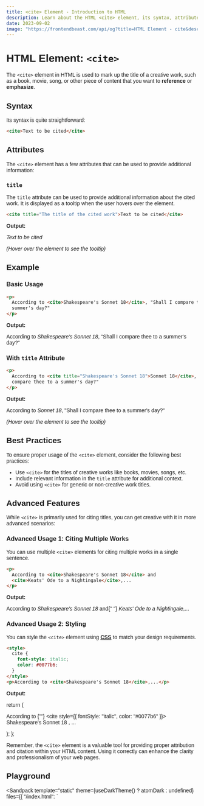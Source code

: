```yaml
---
title: <cite> Element - Introduction to HTML
description: Learn about the HTML <cite> element, its syntax, attributes, best practices, and more.
date: 2023-09-02
image: "https://frontendbeast.com/api/og?title=HTML Element - cite&desc=Learn about the button element, its syntax, attributes, best practices."
---
```



# HTML Element: `<cite>`

The `<cite>` element in HTML is used to mark up the title of a creative work, such as a book, movie, song, or other piece of content that you want to **reference** or **emphasize**.

## Syntax

Its syntax is quite straightforward:

```html
<cite>Text to be cited</cite>
```

## Attributes

The `<cite>` element has a few attributes that can be used to provide additional information:

### `title`

The `title` attribute can be used to provide additional information about the cited work. It is displayed as a tooltip when the user hovers over the element.

```html
<cite title="The title of the cited work">Text to be cited</cite>
```

**Output:**

<cite title="The title of the cited work">Text to be cited</cite>

_(Hover over the element to see the tooltip)_

## Example

### Basic Usage

```html
<p>
  According to <cite>Shakespeare's Sonnet 18</cite>, "Shall I compare thee to a
  summer's day?"
</p>
```

**Output:**

<p>
  According to <cite>Shakespeare's Sonnet 18</cite>, "Shall I compare thee to a
  summer's day?"
</p>

### With `title` Attribute

```html
<p>
  According to <cite title="Shakespeare's Sonnet 18">Sonnet 18</cite>, "Shall I
  compare thee to a summer's day?"
</p>
```

**Output:**

<p>
  According to <cite title="Shakespeare's Sonnet 18">Sonnet 18</cite>, "Shall I
  compare thee to a summer's day?"
</p>

_(Hover over the element to see the tooltip)_

## Best Practices

To ensure proper usage of the `<cite>` element, consider the following best practices:

- Use `<cite>` for the titles of creative works like books, movies, songs, etc.
- Include relevant information in the `title` attribute for additional context.
- Avoid using `<cite>` for generic or non-creative work titles.

## Advanced Features

While `<cite>` is primarily used for citing titles, you can get creative with it in more advanced scenarios:

### Advanced Usage 1: Citing Multiple Works

You can use multiple `<cite>` elements for citing multiple works in a single sentence.

```html
<p>
  According to <cite>Shakespeare's Sonnet 18</cite> and
  <cite>Keats' Ode to a Nightingale</cite>,...
</p>
```

**Output:**

<p>
  According to <cite>Shakespeare's Sonnet 18</cite> and{" "}
  <cite>Keats' Ode to a Nightingale</cite>,...
</p>

### Advanced Usage 2: Styling

You can style the `<cite>` element using [**CSS**](/css) to match your design requirements.

```html
<style>
  cite {
    font-style: italic;
    color: #0077b6;
  }
</style>
<p>According to <cite>Shakespeare's Sonnet 18</cite>,...</p>
```

**Output:**

  return (
    <p>
      According to {""}
      <cite style={{ fontStyle: "italic", color: "#0077b6" }}>
        Shakespeare's Sonnet 18
      </cite>, ...
    </p>
  );
};

<Styling />

Remember, the `<cite>` element is a valuable tool for providing proper attribution and citation within your HTML content. Using it correctly can enhance the clarity and professionalism of your web pages.

## Playground

<Sandpack
  template="static"
  theme={useDarkTheme() ? atomDark : undefined}
  files={{
    "/index.html": `<!DOCTYPE html>
<html lang="en">
<head>
    <meta charset="UTF-8">
    <meta name="viewport" content="width=device-width, initial-scale=1.0">
    <title>Complex HTML Example with <cite> Element</title>
    <style>
        body {
            font-family: Arial, sans-serif;
        }

        cite {
            font-style: italic;
            color: #0077b6;
        }

        .quote {
            border-left: 2px solid #0077b6;
            padding-left: 10px;
            margin: 10px 0;
        }
    </style>

</head>
<body>
    <header>
        <h1>Exploring the Beauty of Nature</h1>
    </header>

    <section>
        <h2>Quotes from Famous Naturalists</h2>
        <p class="quote">"In every walk with nature, one receives far more than he seeks." - <cite>John Muir</cite></p>
        <p class="quote">"Look deep into nature, and then you will understand everything better." - <cite>Albert Einstein</cite></p>
    </section>

    <section>
        <h2>Books About Nature</h2>
        <ul>
            <li><cite title="Henry David Thoreau, Walden, 1854">Walden</cite> by Henry David Thoreau</li>
            <li><cite title="Rachel Carson, Silent Spring, 1962">Silent Spring</cite> by Rachel Carson</li>
            <li><cite title="Aldo Leopold, A Sand County Almanac, 1949">A Sand County Almanac</cite> by Aldo Leopold</li>
        </ul>
    </section>

    <footer>
        <p>&copy; 2023 Nature Lovers Society</p>
    </footer>

</body>
</html>`,
  }}
/>

